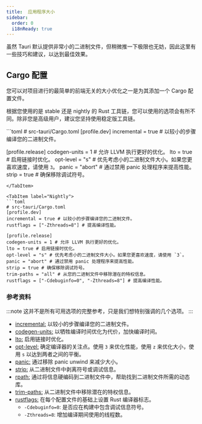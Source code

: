```yaml
---
title:  应用程序大小
sidebar:
  order: 0
  i18nReady: true
---
```



虽然 Tauri 默认提供非常小的二进制文件，但稍微推一下极限也无妨，因此这里有一些技巧和建议，以达到最佳效果。

## Cargo 配置

您可以对项目进行的最简单的前端无关的大小优化之一是为其添加一个 Cargo 配置文件。

根据您使用的是 stable 还是 nightly 的 Rust 工具链，您可以使用的选项会有所不同。除非您是高级用户，建议您坚持使用稳定版工具链。

<Tabs>
<TabItem label="Stable">
```toml
# src-tauri/Cargo.toml
[profile.dev]
incremental = true # 以较小的步骤编译您的二进制文件。

[profile.release]
codegen-units = 1 # 允许 LLVM 执行更好的优化。
lto = true # 启用链接时优化。
opt-level = "s" # 优先考虑小的二进制文件大小。如果您更喜欢速度，请使用 `3`。
panic = "abort" # 通过禁用 panic 处理程序来提高性能。
strip = true # 确保移除调试符号。

````  
</TabItem>

<TabItem label="Nightly">
```toml
# src-tauri/Cargo.toml
[profile.dev]
incremental = true # 以较小的步骤编译您的二进制文件。
rustflags = ["-Zthreads=8"] # 提高编译性能。

[profile.release]
codegen-units = 1 # 允许 LLVM 执行更好的优化。
lto = true # 启用链接时优化。
opt-level = "s" # 优先考虑小的二进制文件大小。如果您更喜欢速度，请使用 `3`。
panic = "abort" # 通过禁用 panic 处理程序来提高性能。
strip = true # 确保移除调试符号。
trim-paths = "all" # 从您的二进制文件中移除潜在的特权信息。
rustflags = ["-Cdebuginfo=0", "-Zthreads=8"] # 提高编译性能。
````

</TabItem>
</Tabs>

### 参考资料

:::note
这并不是所有可用选项的完整参考，只是我们想特别强调的几个选项。
:::

- [incremental:](https://doc.rust-lang.org/cargo/reference/profiles.html#incremental) 以较小的步骤编译您的二进制文件。
- [codegen-units:](https://doc.rust-lang.org/cargo/reference/profiles.html#codegen-units) 以牺牲编译时间优化为代价，加快编译时间。
- [lto:](https://doc.rust-lang.org/cargo/reference/profiles.html#lto) 启用链接时优化。
- [opt-level:](https://doc.rust-lang.org/cargo/reference/profiles.html#opt-level) 确定编译器的关注点。使用 `3` 来优化性能，使用 `z` 来优化大小，使用 `s` 以达到两者之间的平衡。
- [panic:](https://doc.rust-lang.org/cargo/reference/profiles.html#panic) 通过移除 panic unwind 来减少大小。
- [strip:](https://doc.rust-lang.org/cargo/reference/profiles.html#strip) 从二进制文件中剥离符号或调试信息。
- [rpath:](https://doc.rust-lang.org/cargo/reference/profiles.html#rpath) 通过将信息硬编码到二进制文件中，帮助找到二进制文件所需的动态库。
- [trim-paths:](https://rust-lang.github.io/rfcs/3127-trim-paths.html) 从二进制文件中移除潜在的特权信息。
- [rustflags:](https://doc.rust-lang.org/nightly/cargo/reference/unstable.html#profile-rustflags-option) 在每个配置文件的基础上设置 Rust 编译器标志。
  - `-Cdebuginfo=0`: 是否应在构建中包含调试信息符号。
  - `-Zthreads=8`: 增加编译期间使用的线程数。